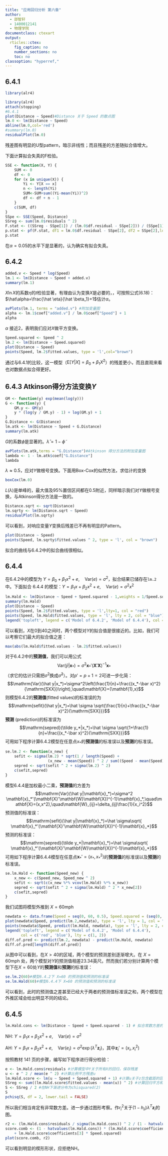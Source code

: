---
title: "应用回归分析 第六章"
author:
  - 邵智轩
  - 1400012141
  - 物理学院
documentclass: ctexart
output:
  rticles::ctex:
    fig_caption: no
    number_sections: no
    toc: no
classoption: "hyperref,"
---

## 6.4.1
```{r,include=FALSE}
library(alr4)
```
```{r,warning=FALSE,tidy=TRUE}
library(alr4)
attach(stopping)
#6.4.1
plot(Distance ~ Speed)#Distance 关于 Speed 的散点图
lm.0 <- lm(Distance ~ Speed)
abline(lm.0,col='red')
#summary(lm.0)
residualPlot(lm.0)
```

残差图有明显的U型pattern，暗示非线性；而且残差的方差随拟合值增大。

下面计算拟合失真的F检验。

```{r}
SSE <- function(X, Y) {
    SUM <- 0
    df <- 0
    for (x in unique(X)) {
        Yi <- Y[X == x]
        n <- length(Yi)
        SUM<-SUM+sum((Yi-mean(Yi))^2)
        df <- df + n - 1
    }
    c(SUM, df)
}
SSpe <- SSE(Speed, Distance)
SSreg <- sum(lm.0$residuals ^ 2)
F.stat <- ((SSreg - SSpe[1]) / (lm.0$df.residual - SSpe[2])) / (SSpe[1] / SSpe[2])
p.stat <- pf(F.stat, df1 = lm.0$df.residual - SSpe[2], df2 = SSpe[2],lower.tail = FALSE)
p.stat
```

在$\alpha=0.05$的水平下是显著的，认为确实有拟合失真。

## 6.4.2

```{r}
added.v <- Speed * log(Speed)
lm.1 <- lm(Distance ~ Speed + added.v)
summary(lm.1)
```

$X \ln X$的系数$\eta$的$t$检验显著，有理由认为变换$X$是必要的，，可按照公式(6.18)：$\hat\alpha=\frac{\hat \eta}{\hat \beta_1}+1$估计$\alpha$。

```{r}
avPlots(lm.1, terms = "added.v") #附加变量图
alpha <- lm.1$coef["added.v"] / lm.0$coef["Speed"] + 1 
alpha
```

$\alpha$ 接近2，表明我们应对$X$做平方变换。

```{r}
Speed.squared <- Speed ^ 2
lm.2 <- lm(Distance ~ Speed.squared)
plot(Distance ~ Speed)
points(Speed, lm.2$fitted.values, type = 'l',col="brown")
```

通过与6.4.1的比较，这一模型（$\mathrm{E}[Y|X]=\beta_0+\beta_1 X^2$）的残差更小，而且直观来看也对数据点拟合得更好。

## 6.4.3 Atkinson得分方法变换$Y$

```{r}
GM <- function(y) exp(mean(log(y)))
G <- function(y) {
    GM.y <- GM(y)
    y * (log(y / GM.y) - 1) + log(GM.y) + 1
}
G.Distance <- G(Distance)
lm.atk <- lm(Distance ~ Speed + G.Distance)
summary(lm.atk) 
```

$G$的系数$\phi$是显著的。$\hat \lambda=1- \tilde \phi$

```{r}
avPlots(lm.atk,terms = "G.Distance")#Atkinson 得分方法的附加变量图
lambda <- 1 - lm.atk$coef["G.Distance"]
lambda
```

$\lambda\approx0.5$，应对$Y$做根号变换。下面用Box-Cox的似然方法，求估计的变换

```{r}
boxCox(lm.0) 
```

$L(\lambda)$是单峰的，最大值及95%置信区间都在0.5附近，同样暗示我们对$Y$做根号变换，与Atkinson得分方法是一致的。

```{r}
Distance.sqrt <- sqrt(Distance)
lm.sqrty <- lm(Distance.sqrt ~ Speed)
residualPlot(lm.sqrty)
```

可以看到，对响应变量$Y$变换后残差已不再有明显的Pattern。

```{r}
plot(Distance ~ Speed)
points(Speed, lm.sqrty$fitted.values ^ 2, type = 'l', col = "brown") 
```

拟合的曲线与6.4.2中的拟合曲线很相似。

## 6.4.4

在6.4.2中的模型为 $Y=\beta_0+\beta_1 x^2+e,\quad \mathrm{Var}(e)=\sigma^2$，拟合结果已储存在`lm.2`中。下面拟合 6.4.4 的模型：$Y=\beta_1 x + \beta_2 x^2 + e,\quad \mathrm{Var}(e)=\sigma^2 x^2$

```{r}
lm.Hald <- lm(Distance ~ Speed + Speed.squared - 1,weights = 1/Speed.squared)
summary(lm.Hald)
plot(Distance ~ Speed)
points(Speed, lm.2$fitted.values, type = 'l',lty=1, col = "red")
points(Speed, lm.Hald$fitted.values, type = 'l', lty = 2, col = "blue")
legend('topleft', legend = c('Model of 6.4.2', 'Model of 6.4.4'), col = c('red', 'blue'), lty = c(1, 2))
```

可以看到，$X$在0到40之间时，两个模型对$Y$的拟合值是很接近的。比如，我们可以考察它们最大的拟合值之差：

```{r}
max(abs(lm.Hald$fitted.values - lm.2$fitted.values))
```

对于6.4.2中的**预测值**，我们可以用公式
$$\mathrm{Var}(\hat y|\mathbf{x}_*)=\sigma^2 \mathbf{x}_*'(\mathbf{X}'\mathbf{X})^{-1}\mathbf{x}_*$$
（求它的估计只需把$\sigma^2$换成$\hat \sigma ^2$）。对$p'=p+1=2$可进一步化简：
$$\mathrm{Var}(\hat y|x_*)=\sigma^2\left(\frac{1}{n}+\frac{(x_*-\bar x)^2}{\mathrm{SXX}}\right),\quad\mathbf{X}=(\mathbf{1},x)$$
则模型6.4.2的**预测值**(fitted values)的标准误的为
$$\mathrm{sefit}(\hat y|x_*)=\hat \sigma \sqrt{\frac{1}{n}+\frac{(x_*-\bar x)^2}{\mathrm{SXX}}}$$
**预测** (prediction)的标准误为
$$\mathrm{sepred}(\tilde y_*|x_*)=\hat \sigma \sqrt{1+\frac{1}{n}+\frac{(x_*-\bar x)^2}{\mathrm{SXX}}}$$
可用如下程序计算6.4.2模型在任意点$x_*$的**预测值**的标准误以及**预测**的标准误。

```{r}
se.lm.2 <- function(x_new) {
    sefit <- sigma(lm.2) * sqrt(1 / length(Speed) +
                   (x_new - mean(Speed)) ^ 2 / sum((Speed - mean(Speed)) ^ 2))
    sepred <- sqrt(sefit ^ 2 + sigma(lm.2) ^ 2)
    c(sefit,sepred)
}
```

模型6.4.4是加权最小二乘，**预测值**的方差为
$$\mathrm{Var}(\hat y|\mathbf{x}_*)=\sigma^2 \mathbf{x}_*'(\mathbf{X}'\mathbf{W}\mathbf{X})^{-1}\mathbf{x}_*,\quad\mathbf{X}=(x,x^2),\quad\mathbf{W}_{ij}=\delta_{ij}\frac{1}{x_i^2}$$
预测值的标准误：
$$\mathrm{sefit}(\hat y|\mathbf{x}_*)=\hat \sigma\sqrt{ \mathbf{x}_*'(\mathbf{X}'\mathbf{W}\mathbf{X})^{-1}\mathbf{x}_*}$$
预测的标准误：
$$\mathrm{sepred}(\tilde y_*|\mathbf{x}_*)=\hat \sigma\sqrt{ \mathbf{x}_*'(\mathbf{X}'\mathbf{W}\mathbf{X})^{-1}\mathbf{x}_*}$$
可用如下程序计算6.4.4模型在任意点$\mathbf{x}_*'=(x_*,x_*^2)$的**预测值**的标准误以及**预测**的标准误。

```{r}
se.lm.Hald <- function(Speed_new) {
    x_new <- c(Speed_new, Speed_new ^ 2)
    sefit <- sqrt(c(x_new %*% vcov(lm.Hald) %*% x_new))
    sepred <- sqrt(sefit ^ 2 + sigma(lm.Hald) ^ 2 * x_new[2])
    c(sefit,sepred)
}
```

我们试图将模型外推到 $X = 60 \mathrm{mph}$

```{r}
newdata <- data.frame(Speed = seq(0, 60, 0.5), Speed.squared = (seq(0, 60, 0.5)) ^ 2)
plot(newdata$Speed, predict(lm.2,newdata), type = 'l', lty = 1, col = "red")
points(newdata$Speed, predict(lm.Hald, newdata), type = 'l', lty = 2, col = "blue")
legend('topleft', legend = c('Model of 6.4.2', 'Model of 6.4.4'),
       col = c('red', 'blue'), lty = c(1, 2))
diff.of.pred <- predict(lm.2, newdata) - predict(lm.Hald, newdata)
diff.of.pred[length(diff.of.pred)] 
```

从图中可以看到，在$X>40$的区域，两个模型的预测差别逐渐增大。在 $X = 60 \mathrm{mph}$ 处，两个模型对$Y$的预测值相差23.34英尺。然而我们若分别计算两个模型下在$X=60$处$Y$的**预测值**和**预测**的标准误：

```{r}
se.lm.2(60)#模型6.4.2下 X=60 的预测值和预测的标准误
se.lm.Hald(60)#模型6.4.4下 X=60 的预测值和预测的标准误
```

可以看到，此时的预测值之差甚至已经大于两者的预测值标准误之和，两个模型在外推区域会给出明显不同的结论。

## 6.4.5

```{r}
lm.Hald.cons <- lm(Distance ~ Speed + Speed.squared - 1) # 拟合常数方差的Hald模型
```

NH: $Y=\beta_1 x + \beta_2 x^2 +e,\quad \mathrm{Var}(e)=\sigma^2$

AH: $Y=\beta_1 x + \beta_2 x^2 +e,\quad \mathrm{Var}(e_i)=\sigma^2\exp(\lambda^T\mathbf{z}_i)$，其中$\mathbf{z}_i'=(x_i,x_i^2)$

按照教材 141 页的步骤，编写如下程序进行得分检验：

```{r}
e <- lm.Hald.cons$residuals #计算模型中Y关于所有X的回归，保存残差
u <- e ^ 2 / mean(e ^ 2) #计算比例平方残差u
lm.Hald.score <- lm(u ~ Speed + Speed.squared + 1) #计算u关于z包含截距的回归
SSreg <- sum((lm.Hald.score$fitted.values - mean(u)) ^ 2) #计算回归平方和，自由度（不含截距）为2
S <- SSreg / 2 #在NH下渐进分布为chisquared(2)
S
pchisq(S, df = 2, lower.tail = FALSE)
```

所以我们相当肯定有非常数方差。进一步通过图形考察。作$r_i^2$关于$(1-h_{ii})\lambda^T \mathbf{z}_i$的图。

```{r}
r2 <- (lm.Hald.cons$residuals / sigma(lm.Hald.cons)) ^ 2 / (1 - hatvalues(lm.Hald.cons))
score.comb <- (1 - hatvalues(lm.Hald.cons)) * (lm.Hald.score$coefficients[2] * Speed
    + lm.Hald.score$coefficients[3] * Speed.squared)
plot(score.comb, r2)
```

可以看到明显的楔形形状，应拒绝NH。